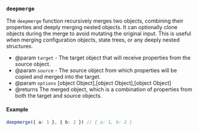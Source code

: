 ### `deepmerge`

The `deepmerge` function recursively merges two objects, combining their
properties and deeply merging nested objects. It can optionally clone
objects during the merge to avoid mutating the original input. This is
useful when merging configuration objects, state trees, or any deeply
nested structures.

- @param `target` - The target object that will receive properties from the
  source object.
- @param `source` - The source object from which properties will be copied and
  merged into the target.
- @param `options` [object Object],[object Object],[object Object]
- @returns The merged object, which is a combination of properties from both
  the target and source objects.

#### Example

```ts
deepmerge({ a: 1 }, { b: 2 }) // { a: 1, b: 2 }
```
